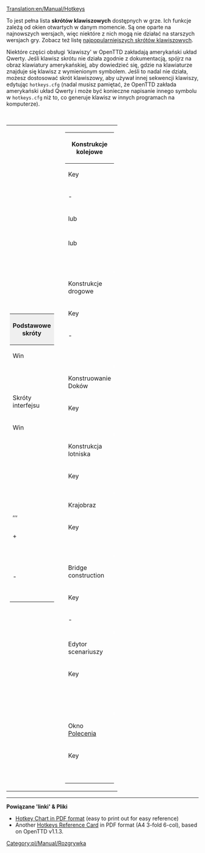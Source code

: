[[Translation:en/Manual/Hotkeys]]

{{pl/Manual/Spis treści}}

{{pl/Tłumaczenie|oryg. = en/Manual/Hotkeys
|z     = en
|Postępy = 75
}}

To jest pełna lista '''skrótów klawiszowych''' dostępnych w grze. Ich funkcje zależą od okien otwartych w danym momencie.  Są one oparte na najnowszych wersjach, więc niektóre z nich mogą nie działać na starszych wersjach gry. Zobacz też listę [[pl/Archive/Manual/Skróty klawiszowe (najpopularniejsze)|najpopularniejszych skrótów klawiszowych]].

Niektóre części obsługi <span title=key>'klawiszy'</span> w OpenTTD zakładają amerykański układ Qwerty. Jeśli klawisz skrótu nie działa zgodnie z dokumentacją, spójrz na obraz klawiatury amerykańskiej, aby dowiedzieć się, gdzie na klawiaturze znajduje się klawisz z wymienionym symbolem. Jeśli to nadal nie działa, możesz dostosować skrót klawiszowy, aby używał innej sekwencji klawiszy, edytując <code>hotkeys.cfg</code> (nadal musisz pamiętać, że OpenTTD zakłada amerykański układ Qwerty i może być konieczne napisanie innego symbolu w <code>hotkeys.cfg</code> niż to, co generuje klawisz w innych programach na komputerze).

<br>

{{pl/Informacja|1=
Nota: <code>hotkeys.cfg</code> znajduje się w tym samym folderze głównym, co pliki .sav, tj <code>~/.openttd/hotkeys.cfg</code> lub <code>~/Documents/OpenTTD/hotkeys.cfg</code>
}}

{{en/-}}

{| align="center" style="border: 0px" style="text-align: center;"
|valign="top" width="50%" style="background:none; border:0px"|<!-- pierwsza kolumna -->
{| border="2" cellspacing="4" cellpadding="3" rules="all" style="margin:0em 1em 1em 0; border:solid 1px #AAAAAA;"
|-
!colspan="3" style="background:#efefef;"|Podstawowe skróty<!-- Normalna gra ----------->
|- style="background:#efefef;"
!width="40"|Win||width="40"|Mac||Efekt
|-
| {{pl/Keypress|Alt|Enter}} || {{pl/Keypress|Command|Enter}} ||style="text-align: left;"|Włącza/Wyłącza tryb pełnoekranowy.
|-
|colspan="2"|[[<!--pl/Tab--><!--strony nie było chyba i we wcześniejszej wiki-->:| {{pl/Keypress|Tab}} ]]||style="text-align: left;"|Przyspiesza czas (przytrzymaj dla przyspieszenia, puść dla powrotu do normalnej wartości).
|-
|colspan="2"| {{pl/Keypress|~}} ||style="text-align: left;"|Włącza [[pl/Manual/Konsola|konsolę]].
|-
|colspan="2"| {{pl/Keypress|Ctrl|Enter}} ||style="text-align: left;"|Zwiększa pole [[pl/Manual/Konsola|konsoli]] na pełny ekran i z powrotem.
|-
|colspan="2"| {{pl/Keypress|Shift|LPM}} ||style="text-align: left;"|Pokazuje koszt budowy, zamiast budować.
|- 
|colspan="2" style="border-left:1px solid white; border-right:1px solid white" |<!-- Normalna gra ---->
|- style="background:#efefef;"
!colspan="3" |Skróty interfejsu
|- style="background:#efefef;"
!width="40"|Win||width="40"|Mac||Efekt
|-
|colspan="2"| {{pl/Keypress|Spacja}} ||style="text-align: left;"|Zamyka wiadomości błędu/nowych elementów.
|-
| {{pl/Keypress|Delete}} || {{pl/Keypress|Fn|Del}} ||style="text-align: left;"|Zamyka wszystkie zamykane okna. (zobacz [[<!--pl/Inne funkcje interfejsu#niezamykalne-okna--><!--strony nie było chyba i w poprzedniej wiki-->:|niezamykalne okna]]
|-
| {{pl/Keypress|Shift | Del}} || {{pl/Keypress|Fn | Shift | Del}} ||style="text-align: left;"|Zamknij wszystkie okna, nawet [[en/Archive/Manual/Other Interface Features#sticky-windows|'sticky']] 
|-
|colspan="2"| {{pl/Keypress|Esc}} ||style="text-align: left;"|Zamknij aktywne narzędzie. Może również przerwać akcje po naciśnięciu, ale przed zwolnieniem przycisku myszy.
|-
| {{pl/Keypress|F1/Pause}} || {{pl/Keypress|Fn|F1}} ||style="text-align: left;"|Spauzowanie rozgrywki
|-
| {{pl/Keypress|F2}} || {{pl/Keypress|Fn|F2}} ||style="text-align: left;"|Opcje gry
|-
| {{pl/Keypress|F3}} || {{pl/Keypress|Fn|F3}} ||style="text-align: left;"|Zapis rozgrywki
|-
| {{pl/Keypress|F4}} || {{pl/Keypress|Fn|F4}} ||style="text-align: left;"|Mapa
|-
| {{pl/Keypress|F5}} || {{pl/Keypress|Fn|F5}} ||style="text-align: left;"|Lista [[pl/Manual/Miasta|miejscowości]] 
|-
| {{pl/Keypress|F6}} || {{pl/Keypress|Fn|F6}} ||style="text-align: left;"|[[pl/Manual/Subsydium]]
|-
| {{pl/Keypress|F7}} || {{pl/Keypress|Fn|F7}} ||style="text-align: left;"|[[en/Manual/Station list]]
|-
| {{pl/Keypress|F8}} || {{pl/Keypress|Fn|F8}} ||style="text-align: left;"|Finanse
|-
| {{pl/Keypress|F9}} || {{pl/Keypress|Fn|F9}} ||style="text-align: left;"|Ogólne informacje o Twojej firmie (to samo, co kliknięcie siedziby HQ)
|-
| {{pl/Keypress|F10}} || {{pl/Keypress|Fn|F10}} ||style="text-align: left;"|<span title='Operating Profit Graph'>'Wykres zysków operacyjnych'</span>
|-
| {{pl/Keypress|F11}} || {{pl/Keypress|Fn|F11}} ||style="text-align: left;"|<span title='Company League table'>'Tabela Ligi Firmowej'</span>
|-
| {{pl/Keypress|F12}} || {{pl/Keypress|Fn|F12}} ||style="text-align: left;"|Sfinansowanie nowego przedsiębiorstwa
|-
| {{pl/Keypress|Shift|F1}} || {{pl/Keypress|Fn|Sft|F1}} ||style="text-align: left;"|Twojej firmy pociągi ([[en/Manual/Vehicle lists]])
|-
| {{pl/Keypress|Shift | F2}} || {{pl/Keypress|Fn|Sft|F2}} ||style="text-align: left;"|Your company's road vehicles ([[en/Manual/Vehicle lists]])
|-
| {{pl/Keypress|Shift | F3}} || {{pl/Keypress|Fn|Sft|F3}} ||style="text-align: left;"|Statki Twojej firmy ([[en/Manual/Vehicle lists]])
|-
| {{pl/Keypress|Shift | F4}} || {{pl/Keypress|Fn|Sft|F4}} ||style="text-align: left;"|Your company's aircraft ([[en/Manual/Vehicle lists]])
|-
| {{pl/Keypress|Shift|F5/+}} || {{pl/Keypress|Fn|Sft|F5}} ||style="text-align: left;"|<span title='Zoom in'>'Zbliżenie'</span>
|-
| {{pl/Keypress|Shift|F6/-}} || {{pl/Keypress|Fn|Sft|F6}} ||style="text-align: left;"|<span title='Zoom out'>'Pomniejszenie'</span>
|-
| {{pl/Keypress|Shift|F7}} || {{pl/Keypress|Fn|Sft|F7}} ||style="text-align: left;"|Otwiera [[pl/Manual/Linie kolejowe#pasek-konstrukcji-torowiska|<span title='Pasek narzędzi'>'Toolbar'</span> konstrukcji linii kolejowych]] 
|-
| {{pl/Keypress|Shift|F8}} || {{pl/Keypress|Fn|Sft|F8}} ||style="text-align: left;"|Otwiera [[pl/Manual/Drogi#narzedzie-do-budowy-drog|<span title='pasek narzędzi'>'Toolbar'</span> konstrukcji jezdni]]
|-
| {{pl/Keypress|Shift|F9}} || {{pl/Keypress|Fn|Sft|F9}} ||style="text-align: left;"|Otwiera [[pl/Manual/Żegluga#budowa-doku|toolbar konstrukcji doku]]
|-
| {{pl/Keypress|Shift|F10}} || {{pl/Keypress|Fn|Sft|F10}} ||style="text-align: left;"|Otwiera [[pl/Manual/Konstrukcja lotniska#airport-construction-window-functions|Toolbar konstrukcji lotniska]]
|-
| {{pl/Keypress|Shift|F11}} || {{pl/Keypress|Fn|Sft|F}} ||style="text-align: left;"|Sadzenie drzewa
|-
| {{pl/Keypress|Shift|F12}} || {{pl/Keypress|Fn|Sft|F12}} ||style="text-align: left;"|<span title='Szafa grająca
'>'Jukebox'</span>
|-
|colspan="2"| {{pl/Keypress|←}},{{pl/Keypress|↑}},{{pl/Keypress|→}},{{pl/Keypress|↓}} ||style="text-align: left;"|Przewijanie mapy
|-
|colspan="2"| {{pl/Keypress|Shift}} + {{pl/Keypress|Strzałka}} ||style="text-align: left;"|Przewijanie szybciej
|-
|colspan="2"| {{pl/Keypress|L}} ||style="text-align: left;"|Open [[pl/Manual/Kształtowanie terenu#zmiana-terenu |landscaping toolbar]]
|-
|colspan="2"| {{pl/Keypress|M}} ||style="text-align: left;"|Pokazuje minimapę
|-
|colspan="2"| {{pl/Keypress|V}} ||style="text-align: left;"|Otwiera extra <span title=rzutnia>'viewport'</span>
|-
|colspan="2"| {{pl/Keypress|A}} ||style="text-align: left;"|Przełącza tryb [[pl/Archive/Manual/Autotory]] 
|-
|colspan="2"| {{pl/Keypress|Z}} ||style="text-align: left;"|Powiększa w położeniu wskaźnika myszy
|-
|colspan="2"| {{pl/Keypress|C}} ||style="text-align: left;"|Wyśrodkowuje ekran w miejscu wskaźnika myszy
|-
|colspan="2"| {{pl/Keypress|X}} ||style="text-align: left;"|Włącz lub wyłącz wszystkie odblokowane opcje przezroczystości
|-
|colspan="2"| {{pl/Keypress|Ctrl|X}} ||style="text-align: left;"|Otwiera okno [[pl/Manual/Opcje przeźroczystości|opcje przezroczystości]] 
|-
|colspan="2"| {{pl/Keypress|Ctrl|1}} - {{pl/Keypress|Ctrl|9}} ||style="text-align: left;"|Przełączanie określonej opcji przezroczystości
|-
|colspan="2"| {{pl/Keypress|Ctrl|U}} ||style="text-align: left;"|Wyczyszcza tekst w polach wprowadzania
|-
|colspan="2"| {{pl/Keypress|Ctrl|W}} ||style="text-align: left;"|Porzuca rozgrywkę i wraca do menu głównego
|-
|colspan="2"| {{pl/Keypress|Ctrl|Q}} ||style="text-align: left;"|Wyjście do OS
|-
|colspan="2"| {{pl/Keypress|Ctrl|S}} ||style="text-align: left;"|Zrobi [[en/Manual/Screenshot|zrzut ekranu]]
|-
|colspan="2"| {{pl/Keypress|Ctrl|G}} || Wykonuje zrzut ekranu CAŁEJ mapy <br> 
'''Nota''' Zajmie to kilka sekund i będzie się wydawało, że OpenTTD "zamrozi" . Zwróć również uwagę, że te zrzuty ekranu są OGROMNE, 16352x8192 pikseli na mapie o domyślnym rozmiarze, a każdy zrzut ekranu zajmuje około 130 MB jako BMP, 75 MB jako PCX i 15 MB jako PNG, więc uważnie obserwuj swoje wolne miejsce. :-) Ten skrót powodował wiele różnych problemów związanych z przypadkowym naciśnięciem klawiszy i został usunięty w najnowszych wersjach. Jeśli chcesz użyć tej funkcji, musisz edytować plik hotkeys.cfg i tam go powiązać.
|-
|colspan="2"| {{pl/Keypress|Ctrl|B}} || Widok struktury <span title='bounding box'>'obwiedni'</span> (dla autorów grf i innych <span title=dziwaków>'freaks'</span>).
|}

|valign="top" width="50%" style="background:none; border:0px"| <!-- druga kolumna ---------------------------->
{| border="2" cellspacing="4" cellpadding="3" rules="all" style="margin:0em 1em 1em 0; border:solid 1px #AAAAAA;"
|- style="background:#efefef;"
!colspan="2"|Konstrukcje kolejowe <!-- Konstrukcja linii kolejowych ------------->
|- style="background:#efefef;"
!width="80"|Key||Effect
|-
| {{pl/Keypress|1}} - {{pl/Keypress|4}} ||[[pl/Manual/Budowa torów|Zbudowanie torów kolejowych]]
|-
| {{pl/Keypress|5}} lub {{pl/Keypress|A}} ||[[pl/Archive/Manual/Autotory]] tryb
|-
| {{pl/Keypress|6}} ||Narzędzie zburzenia
|-
| {{pl/Keypress|7 }} lub {{pl/Keypress|D}} ||Budowanie [[pl/Manual/Zajezdnie|depotu]]
|-
| {{pl/Keypress|8}} ||Budowanie [[pl/Manual/Punkty orientacyjne|Punktu orientacyjnego]]
|-
| {{pl/Keypress|9}} ||Budowanie[[pl/Manual/Stacje kolejowe|stacji kolejowej]]
|-
| {{pl/Keypress|S}} ||Wstawienie [[pl/Manual/Sygnalizacja|Syngnalizacji]]
|-
| {{pl/Keypress|B}} ||Budowanie [[en/Manual/Bridges|bridge]]
|-
| {{pl/Keypress|T}} ||Budowanie [[en/Manual/Tunnels|tunnel]]
|-
| {{pl/Keypress|R}} ||Przełącza narzędzia do usuwania szyn, stacji etc.
|-
| {{pl/Keypress|C}} ||[[en/Manual/Convert rail|Konwertowanie na ten typ szyny]]
|-
|colspan="2" style="border-left:1px solid white; border-right:1px solid white" |<!-- Konstrukcja dróg ---->
|- style="background:#efefef;"
!colspan="2"|Konstrukcje drogowe
|- style="background:#efefef;"
!Key||Effect
|-
| {{pl/Keypress|1}} - {{pl/Keypress|2}} ||Zbudowanie drogi
|-
| {{pl/Keypress|3}} ||Narzędzie 'Autoroad'
|-
| {{pl/Keypress|4}} ||Narzędzie zburzenia
|-
| {{pl/Keypress|5}} ||Zbudowanie drogowego [[pl/Manual/Zajezdnie|depotu]]
|-
| {{pl/Keypress|6}} ||Zbudowanie [[pl/Manual/Stacja załadunku#przystanek-autobusowy|Dworca autobusowego]]
|-
| {{pl/Keypress|7}} ||Zbudowanie [[pl/Manual/Stacja załadunku#stacja-zaladunku-ciezarowek|'zatoki' dla ciężarówek]]
|-
| {{pl/Keypress|B}} ||Zbudowanie [[en/Manual/Bridges|bridge]]
|-
| {{pl/Keypress|T}} ||Zbudowanie [[en/Manual/Tunnels|tunnel]]
|-
| {{pl/Keypress|R}} ||Przełącza narzędzie do usuwania dróg
|-
|colspan="2" style="border-left:1px solid white; border-right:1px solid white" |<!-- Konstrukcja doków ---->
|- style="background:#efefef;"
!colspan="2"|Konstruowanie Doków
|- style="background:#efefef;"
!Key||Effect
|-
| {{pl/Keypress|1}} ||Zbudowanie [[pl/Manual/Infrastruktura wodna|Kanału]]
|-
| {{pl/Keypress|2}} ||[[pl/Manual/Infrastruktura wodna|Blokada zbudowania]]
|-
| {{pl/Keypress|3}} ||Zburzenie
|-
| {{pl/Keypress|4}} ||Zbudowanie stoczni
|-
| {{pl/Keypress|5}} ||Budowanie [[pl/Manual/Infrastruktura wodna|doku]] (portu)
|-
| {{pl/Keypress|6}} ||Umiejscowienie [[pl/Manual/Infrastruktura wodna|boi]]
|-
|colspan="2" style="border-left:1px solid white; border-right:1px solid white" |<!-- Konstrukcja lotniska ---->
|- style="background:#efefef;"
!colspan="2"|Konstrukcja lotniska
|- style="background:#efefef;"
!Key||Effect
|-
| {{pl/Keypress|1}} ||Konstruowanie [[en/Manual/Airports|airport]]
|-
| {{pl/Keypress|2}} ||Wyburzenie
|-
|colspan="2" style="border-left:1px solid white; border-right:1px solid white" |<!-- Architektura krajobrazu ------------>
|- style="background:#efefef;"
!colspan="2"|Krajobraz
|- style="background:#efefef;"
!Key||Effect
|-
| {{pl/Keypress|Q}} ||[[pl/Manual/Kształtowanie terenu#obnizanie-terenu|Obniżanie terenu]]
|-
| {{pl/Keypress|W}} ||[[pl/Manual/Kształtowanie terenu#podwyzszanie-terenu|Podwyższanie terenu]]
|-
| {{pl/Keypress|E}} ||[[pl/Manual/Kształtowanie terenu#poziomowanie-terenu|Poziomowanie terenu]]
|-
| {{pl/Keypress|U}} ||[[en/Manual/Land|Zakup ziemi]]
|-
| {{pl/Keypress|D}} ||Narzędzie zburzenia
|-
| {{pl/Keypress|I}} ||Otwarcie okna drzew
|-
| {{pl/Keypress | O }} ||Umiejscowienie [[pl/Manual/Napis|napisu]]
|-
|colspan="2" style="border-left:1px solid white; border-right:1px solid white" |<!-- Konstrukcja mostów -->
|- style="background:#efefef;"
!colspan="2"|Bridge construction
|- style="background:#efefef;"
!Key||Effect
|-
| {{pl/Keypress|1}} - {{pl/Keypress|9}} ||Wybieranie [[en/Manual/Bridges|bridge]]
|-
|colspan="2" style="border-left:1px solid white; border-right:1px solid white" |<!-- Edytor scenariuszy ---->
|- style="background:#efefef;"
!colspan="2"|Edytor scenariuszy
|- style="background:#efefef;"
!Key||Effect
|-
| {{pl/Keypress|F1}} ||Pauza rozgrywki
|-
| {{pl/Keypress|F2}} ||Opcje gry
|-
| {{pl/Keypress|F3}} ||Zapis scenariusza
|-
| {{pl/Keypress|F4}} ||Narzędzie do generowania terenu
|-
| {{pl/Keypress|F5}} ||Narzędzie do tworzenia miejscowości
|-
| {{pl/Keypress|F6}} ||Narzędzie do generowania przemysłu
|-
| {{pl/Keypress|F7}} ||Budowa dróg
|-
| {{pl/Keypress|F8}} ||Narzędzie 'Waterways'
|-
| {{pl/Keypress|F9}} ||Sadzenie drzewa
|-
| {{pl/Keypress|F10}} ||Umiejscowienie [[pl/Manual/Napis|Napisu]]
|-
| {{pl/Keypress|F11}} ||<span title=Jukebox>'Szafa grająca'</span>
|-
| {{pl/Keypress|F12}} ||Narzędzie do informacji o obszarach lądowych
|-
|colspan="2" style="border-left:1px solid white; border-right:1px solid white" |<!-- Zamówienia --------------->
|- style="background:#efefef;"
!colspan="2"|Okno [[pl/Manual/Polecenia|Polecenia]] 
|- style="background:#efefef;"
!Key||Effect
|-
| {{pl/Keypress|D}} ||pomiń polecenie
|-
| {{pl/Keypress|F}} ||usuń polecenie
|-
| {{pl/Keypress|G}} ||polecenie idź do
|-
| {{pl/Keypress|H}} ||non-stop
|-
| {{pl/Keypress|J}} ||pełny ładunek dowolnego ładunku
|-
| {{pl/Keypress|K}} ||rozładowanie wszystkiego
|-
|}
|}

----

'''Powiązane <span title='łącza'>'linki'</span> & Pliki'''

*[http://www.citybuildergames.com/openttdhotkeychart/OpenTTDHotkeyPDF.pdf Hotkey Chart in PDF format] (easy to print out for easy reference)
*Another [http://www.tt-forums.net/viewtopic.php?f=29&t=57494 Hotkeys Reference Card] in PDF format (A4 3-fold 6-col), based on OpenTTD v1.1.3.

[[Category:pl/Manual/Rozgrywka]]
